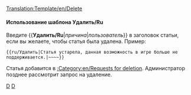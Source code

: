 <noinclude>[[Translation:Template/en/Delete]]</noinclude><noinclude></noinclude>{{en/Ambox| type  = Удалить
| text  = Данная статья помечена к удалению.<p><strong>Причина:</strong> {{{1|Не приводится}}}</p><p><strong>Запрос:</strong> {{{2|Не приведен}}}</p>
}}<includeonly>{{{3|[[Category:en/Requests for deletion]]}}}</includeonly><noinclude>

====Использование шаблона Удалить/Ru====
Введите <nowiki>{{</nowiki>'''Удалить/Ru'''|''причина''|''пользователь''<nowiki>}}</nowiki> в заголовок статьи, если вы желаете, чтобы статья была удалена. Пример:
<pre>{{ru/Удалить|Статья устарела, данная возможность в игре больше не поддерживается.|~~~~}}</pre>
Статья добавится в [[:Category:en/Requests for deletion]]. Администратор позднее рассмотрит запрос на удаление.

[[Category:en/Templates|D]][[Category:en/Message boxes|D]]</noinclude>